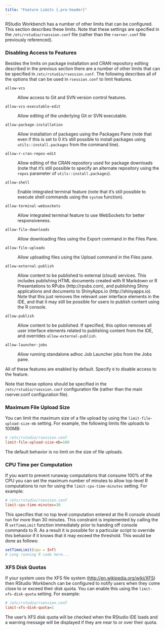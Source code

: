 ```yaml
---
title: "Feature Limits {.pro-header}"
---
```


RStudio Workbench has a number of other limits that can be configured. This section describes these limits. Note that these settings are specified in the `/etc/rstudio/rsession.conf` file (rather than the `rserver.conf` file previously referenced).

### Disabling Access to Features

Besides the limits on package installation and CRAN repository editing described in the previous section there are a number of other limits that can be specified in `/etc/rstudio/rsession.conf`. The following describes all of the options that can be used in `rsession.conf` to limit features.

`allow-vcs`

:    Allow access to Git and SVN version control features.

`allow-vcs-executable-edit`

:    Allow editing of the underlying Git or SVN executable.

`allow-package-installation`

:    Allow installation of packages using the Packages Pane (note that even if this is set to 0 it's still possible to install packages using `utils::install.packages` from the command line).

`allow-r-cran-repos-edit`

:    Allow editing of the CRAN repository used for package downloads (note that it's still possible to specify an alternate repository using the `repos` parameter of `utils::install.packages`).

`allow-shell`

:    Enable integrated terminal feature (note that it's still possible to execute shell commands using the `system` function).

`allow-terminal-websockets`

:    Allow integrated terminal feature to use WebSockets for better responsiveness.

`allow-file-downloads`

:    Allow downloading files using the Export command in the Files Pane.

`allow-file-uploads`

:    Allow uploading files using the Upload command in the Files pane.

`allow-external-publish`

:    Allow content to be published to external (cloud) services. This includes publishing HTML documents created with R Markdown or R Presentations to RPubs (http://rpubs.com), and publishing Shiny applications and documents to ShinyApps.io (http://shinyapps.io).  Note that this just removes the relevant user interface elements in the IDE, and that it may still be possible for users to publish content using the R console.

`allow-publish`

:    Allow content to be published. If specified, this option removes all user interface elements related to publishing content from the IDE, and overrides `allow-external-publish`.

`allow-launcher-jobs`

:    Allow running standalone adhoc Job Launcher jobs from the Jobs pane.

All of these features are enabled by default. Specify `0` to disable access to the feature.

Note that these options should be specified in the `/etc/rstudio/rsession.conf` configuration file (rather than the main rserver.conf configuration file).

### Maximum File Upload Size

You can limit the maximum size of a file upload by using the `limit-file-upload-size-mb` setting. For example, the following limits file uploads to 100MB:

```ini
# /etc/rstudio/rsession.conf
limit-file-upload-size-mb=100
```

The default behavior is no limit on the size of file uploads.

### CPU Time per Computation

If you want to prevent runaway computations that consume 100% of the CPU you can set the maximum number of minutes to allow top-level R computations to run for using the `limit-cpu-time-minutes` setting. For example:

```ini
# /etc/rstudio/rsession.conf
limit-cpu-time-minutes=30
```

This specifies that no top level computation entered at the R console should run for more than 30 minutes. This constraint is implemented by calling the R `setTimeLimit` function immediately prior to handing off console commands to R. As a result it is possible for a particular script to override this behavior if it knows that it may exceed the threshold. This would be done as follows:

```r
setTimeLimit(cpu = Inf)
# Long running R code here...
```

### XFS Disk Quotas

If your system uses the XFS file system ([http://en.wikipedia.org/wiki/XFS](http://en.wikipedia.org/wiki/XFS)) then RStudio Workbench can be configured to notify users when they come close to or exceed their disk quota. You can enable this using the `limit-xfs-disk-quota` setting. For example:

```ini
# /etc/rstudio/rsession.conf
limit-xfs-disk-quota=1
```

The user's XFS disk quota will be checked when the RStudio IDE loads and a warning message will be displayed if they are near to or over their quota.


